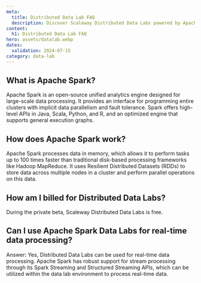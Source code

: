 ```yaml
---
meta:
  title: Distributed Data Lab FAQ
  description: Discover Scaleway Distributed Data Labs powered by Apache Spark, and how to use them.
content:
  h1: Distributed Data Lab FAQ
hero: assets/datalab.webp
dates:
  validation: 2024-07-15
category: data-lab
---
```


## What is Apache Spark?

Apache Spark is an open-source unified analytics engine designed for large-scale data processing. It provides an interface for programming entire clusters with implicit data parallelism and fault tolerance. Spark offers high-level APIs in Java, Scala, Python, and R, and an optimized engine that supports general execution graphs.

## How does Apache Spark work?

Apache Spark processes data in memory, which allows it to perform tasks up to 100 times faster than traditional disk-based processing frameworks like Hadoop MapReduce. It uses Resilient Distributed Datasets (RDDs) to store data across multiple nodes in a cluster and perform parallel operations on this data.

## How am I billed for Distributed Data Labs?

During the private beta, Scaleway Distributed Data Labs is free.

## Can I use Apache Spark Data Labs for real-time data processing?

Answer: Yes, Distributed Data Labs can be used for real-time data processing. Apache Spark has robust support for stream processing through its Spark Streaming and Structured Streaming APIs, which can be utilized within the data lab environment to process real-time data.